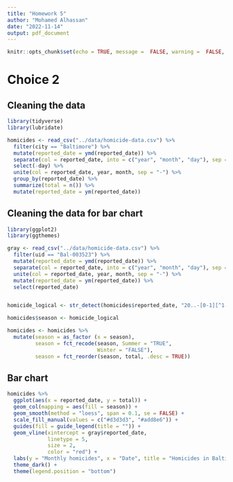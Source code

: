 ```yaml
---
title: "Homework 5"
author: "Mohamed Alhassan"
date: "2022-11-14"
output: pdf_document
---
```


```r
knitr::opts_chunk$set(echo = TRUE, message =  FALSE, warning =  FALSE, error = FALSE)
```


# Choice 2

## Cleaning the data

```r
library(tidyverse)
library(lubridate)

homicides <- read_csv("../data/homicide-data.csv") %>% 
  filter(city == "Baltimore") %>% 
  mutate(reported_date = ymd(reported_date)) %>% 
  separate(col = reported_date, into = c("year", "month", "day"), sep = "-") %>% 
  select(-day) %>%
  unite(col = reported_date, year, month, sep = "-") %>% 
  group_by(reported_date) %>% 
  summarize(total = n()) %>% 
  mutate(reported_date = ym(reported_date))
```

## Cleaning the data for bar chart

```r
library(ggplot2)
library(ggthemes)

gray <- read_csv("../data/homicide-data.csv") %>% 
  filter(uid == "Bal-003523") %>%
  mutate(reported_date = ymd(reported_date)) %>% 
  separate(col = reported_date, into = c("year", "month", "day"), sep = "-") %>% 
  unite(col = reported_date, year, month, sep = "-") %>% 
  mutate(reported_date = ym(reported_date)) %>% 
  select(reported_date) 


homicide_logical <- str_detect(homicides$reported_date, "20..-[0-1][^1-4]")

homicides$season <- homicide_logical

homicides <- homicides %>%
  mutate(season = as_factor (x = season),
         season = fct_recode(season, Summer = "TRUE",
                             Winter = "FALSE"),
         season = fct_reorder(season, total, .desc = TRUE))
```

## Bar chart

```r
homicides %>%
  ggplot(aes(x = reported_date, y = total)) +
  geom_col(mapping = aes(fill = season)) +
  geom_smooth(method = "loess", span = 0.1, se = FALSE) +
  scale_fill_manual(values = c("#d3d3d3", "#add8e6")) +
  guides(fill = guide_legend(title = "")) +
  geom_vline(xintercept = gray$reported_date,
             linetype = 5,
             size = 2,
             color = "red") +
  labs(y = "Monthly homicides", x = "Date", title = "Homicides in Baltimore, MD") +
  theme_dark() +
  theme(legend.position = "bottom")
```

